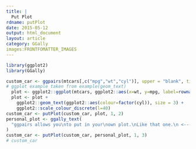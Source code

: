 ```yaml
---
title: |
  Put Plot
rdname: putPlot
date: 2015-05-12
output: html_document
layout: article
category: GGally
images:FRONTFOMATTER_IMAGES
---
```


```r
library(ggplot2)
library(GGally)
```

```r

custom_car <- ggpairs(mtcars[,c("mpg","wt","cyl")], upper = "blank", title = "Custom Example")
# ggplot example taken from example(geom_text)
  plot <- ggplot2::ggplot(mtcars, ggplot2::aes(x=wt, y=mpg, label=rownames(mtcars)))
  plot <- plot +
    ggplot2::geom_text(ggplot2::aes(colour=factor(cyl)), size = 3) +
    ggplot2::scale_colour_discrete(l=40)
custom_car <- putPlot(custom_car, plot, 1, 2)
personal_plot <- ggally_text(
  "ggpairs allows you\nto put in your\nown plot.\nLike that one.\n <---"
)
custom_car <- putPlot(custom_car, personal_plot, 1, 3)
# custom_car



```